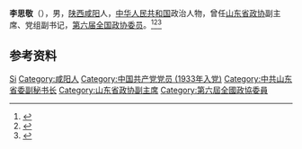 {{Otheruses|other=名为李思敬的其他人物|李思敬}}

'''李思敬'''（{{bd|1911年|7月|2004年|9月2日}}），男，[[陕西|陕西]][[咸阳|咸阳]]人，[[中华人民共和国|中华人民共和国]]政治人物，曾任[[山东省政协|山东省政协]]副主席、党组副书记，[[第六届全国政协委员|第六届全国政协委员]]。<ref>{{Cite web|title=李思敬同志病逝|url=http://www.dzwww.com/dazhongribao/dazhongtouban/200409050008.htm|accessdate=2020-08-25|work=大众日报}}</ref><ref>{{Cite book|title=中华人民共和国职官志|author=何虎生, 李耀东, 向常福主编|publisher=中国社会出版社|year=2003|isbn=9787800883934|location=北京|pages=}}</ref><ref>{{Cite book|title=历届全国政协委员人名辞典|author=|publisher=中国国际广播出版社|year=1996|isbn=9787507813746|location=北京|pages=286}}</ref>

== 参考资料 ==
{{reflist}}

{{中国人物小作品}}

{{Authority control}}
{{DEFAULTSORT:Li李}}
[[Category:李姓|Si]]
[[Category:咸阳人|Category:咸阳人]]
[[Category:中国共产党党员_(1933年入党)|Category:中国共产党党员 (1933年入党)]]
[[Category:中共山东省委副秘书长|Category:中共山东省委副秘书长]]
[[Category:山东省政协副主席|Category:山东省政协副主席]]
[[Category:第六屆全國政協委員|Category:第六屆全國政協委員]]